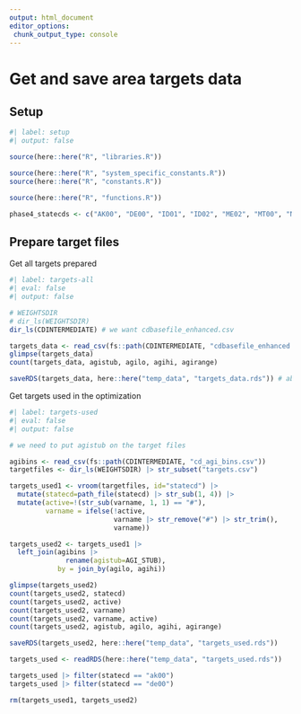 ```yaml
---
output: html_document
editor_options: 
 chunk_output_type: console
---
```


# Get and save area targets data

## Setup

```r
#| label: setup
#| output: false

source(here::here("R", "libraries.R"))

source(here::here("R", "system_specific_constants.R"))
source(here::here("R", "constants.R"))

source(here::here("R", "functions.R"))

phase4_statecds <- c("AK00", "DE00", "ID01", "ID02", "ME02", "MT00", "ND00", "PA08", "SD00", "WY00")

```


## Prepare target files

Get all targets prepared

```r
#| label: targets-all
#| eval: false
#| output: false

# WEIGHTSDIR
# dir_ls(WEIGHTSDIR)
dir_ls(CDINTERMEDIATE) # we want cdbasefile_enhanced.csv

targets_data <- read_csv(fs::path(CDINTERMEDIATE, "cdbasefile_enhanced.csv"))
glimpse(targets_data)
count(targets_data, agistub, agilo, agihi, agirange)

saveRDS(targets_data, here::here("temp_data", "targets_data.rds")) # about 9 mb

```


Get targets used in the optimization

```r
#| label: targets-used
#| eval: false
#| output: false

# we need to put agistub on the target files

agibins <- read_csv(fs::path(CDINTERMEDIATE, "cd_agi_bins.csv"))
targetfiles <- dir_ls(WEIGHTSDIR) |> str_subset("targets.csv")

targets_used1 <- vroom(targetfiles, id="statecd") |> 
  mutate(statecd=path_file(statecd) |> str_sub(1, 4)) |> 
  mutate(active=!(str_sub(varname, 1, 1) == "#"),
         varname = ifelse(!active, 
                          varname |> str_remove("#") |> str_trim(),
                          varname)) 

targets_used2 <- targets_used1 |> 
  left_join(agibins |> 
              rename(agistub=AGI_STUB),
            by = join_by(agilo, agihi))

glimpse(targets_used2)
count(targets_used2, statecd)
count(targets_used2, active)
count(targets_used2, varname)
count(targets_used2, varname, active)
count(targets_used2, agistub, agilo, agihi, agirange)

saveRDS(targets_used2, here::here("temp_data", "targets_used.rds"))

targets_used <- readRDS(here::here("temp_data", "targets_used.rds"))

targets_used |> filter(statecd == "ak00")
targets_used |> filter(statecd == "de00")

rm(targets_used1, targets_used2)

```


